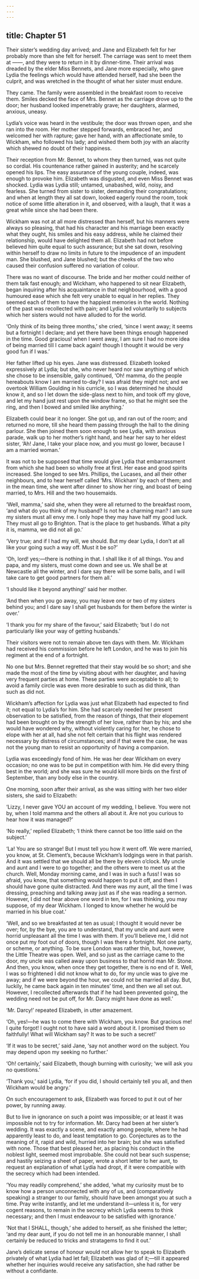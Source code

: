 ```yaml
---
---
---
```

title: Chapter 51
---

Their sister’s wedding day arrived; and Jane and Elizabeth felt for her probably more than she felt for herself. The carriage was sent to meet them at ——, and they were to return in it by dinner-time. Their arrival was dreaded by the elder Miss Bennets, and Jane more especially, who gave Lydia the feelings which would have attended herself, had she been the culprit, and was wretched in the thought of what her sister must endure.

They came. The family were assembled in the breakfast room to receive them. Smiles decked the face of Mrs. Bennet as the carriage drove up to the door; her husband looked impenetrably grave; her daughters, alarmed, anxious, uneasy.

Lydia’s voice was heard in the vestibule; the door was thrown open, and she ran into the room. Her mother stepped forwards, embraced her, and welcomed her with rapture; gave her hand, with an affectionate smile, to Wickham, who followed his lady; and wished them both joy with an alacrity which shewed no doubt of their happiness.

Their reception from Mr. Bennet, to whom they then turned, was not quite so cordial. His countenance rather gained in austerity; and he scarcely opened his lips. The easy assurance of the young couple, indeed, was enough to provoke him. Elizabeth was disgusted, and even Miss Bennet was shocked. Lydia was Lydia still; untamed, unabashed, wild, noisy, and fearless. She turned from sister to sister, demanding their congratulations; and when at length they all sat down, looked eagerly round the room, took notice of some little alteration in it, and observed, with a laugh, that it was a great while since she had been there.

Wickham was not at all more distressed than herself, but his manners were always so pleasing, that had his character and his marriage been exactly what they ought, his smiles and his easy address, while he claimed their relationship, would have delighted them all. Elizabeth had not before believed him quite equal to such assurance; but she sat down, resolving within herself to draw no limits in future to the impudence of an impudent man. She blushed, and Jane blushed; but the cheeks of the two who caused their confusion suffered no variation of colour.

There was no want of discourse. The bride and her mother could neither of them talk fast enough; and Wickham, who happened to sit near Elizabeth, began inquiring after his acquaintance in that neighbourhood, with a good humoured ease which she felt very unable to equal in her replies. They seemed each of them to have the happiest memories in the world. Nothing of the past was recollected with pain; and Lydia led voluntarily to subjects which her sisters would not have alluded to for the world.

‘Only think of its being three months,’ she cried, ‘since I went away; it seems but a fortnight I declare; and yet there have been things enough happened in the time. Good gracious! when I went away, I am sure I had no more idea of being married till I came back again! though I thought it would be very good fun if I was.’

Her father lifted up his eyes. Jane was distressed. Elizabeth looked expressively at Lydia; but she, who never heard nor saw anything of which she chose to be insensible, gaily continued, ‘Oh! mamma, do the people hereabouts know I am married to-day? I was afraid they might not; and we overtook William Goulding in his curricle, so I was determined he should know it, and so I let down the side-glass next to him, and took off my glove, and let my hand just rest upon the window frame, so that he might see the ring, and then I bowed and smiled like anything.’

Elizabeth could bear it no longer. She got up, and ran out of the room; and returned no more, till she heard them passing through the hall to the dining parlour. She then joined them soon enough to see Lydia, with anxious parade, walk up to her mother’s right hand, and hear her say to her eldest sister, ‘Ah! Jane, I take your place now, and you must go lower, because I am a married woman.’

It was not to be supposed that time would give Lydia that embarrassment from which she had been so wholly free at first. Her ease and good spirits increased. She longed to see Mrs. Phillips, the Lucases, and all their other neighbours, and to hear herself called ‘Mrs. Wickham’ by each of them; and in the mean time, she went after dinner to show her ring, and boast of being married, to Mrs. Hill and the two housemaids.

‘Well, mamma,’ said she, when they were all returned to the breakfast room, ‘and what do you think of my husband? Is not he a charming man? I am sure my sisters must all envy me. I only hope they may have half my good luck. They must all go to Brighton. That is the place to get husbands. What a pity it is, mamma, we did not all go.’

‘Very true; and if I had my will, we should. But my dear Lydia, I don’t at all like your going such a way off. Must it be so?’

‘Oh, lord! yes;—there is nothing in that. I shall like it of all things. You and papa, and my sisters, must come down and see us. We shall be at Newcastle all the winter, and I dare say there will be some balls, and I will take care to get good partners for them all.’

‘I should like it beyond anything!’ said her mother.

‘And then when you go away, you may leave one or two of my sisters behind you; and I dare say I shall get husbands for them before the winter is over.’

‘I thank you for my share of the favour,’ said Elizabeth; ‘but I do not particularly like your way of getting husbands.’

Their visitors were not to remain above ten days with them. Mr. Wickham had received his commission before he left London, and he was to join his regiment at the end of a fortnight.

No one but Mrs. Bennet regretted that their stay would be so short; and she made the most of the time by visiting about with her daughter, and having very frequent parties at home. These parties were acceptable to all; to avoid a family circle was even more desirable to such as did think, than such as did not.

Wickham’s affection for Lydia was just what Elizabeth had expected to find it; not equal to Lydia’s for him. She had scarcely needed her present observation to be satisfied, from the reason of things, that their elopement had been brought on by the strength of her love, rather than by his; and she would have wondered why, without violently caring for her, he chose to elope with her at all, had she not felt certain that his flight was rendered necessary by distress of circumstances; and if that were the case, he was not the young man to resist an opportunity of having a companion.

Lydia was exceedingly fond of him. He was her dear Wickham on every occasion; no one was to be put in competition with him. He did every thing best in the world; and she was sure he would kill more birds on the first of September, than any body else in the country.

One morning, soon after their arrival, as she was sitting with her two elder sisters, she said to Elizabeth:

‘Lizzy, I never gave YOU an account of my wedding, I believe. You were not by, when I told mamma and the others all about it. Are not you curious to hear how it was managed?’

‘No really,’ replied Elizabeth; ‘I think there cannot be too little said on the subject.’

‘La! You are so strange! But I must tell you how it went off. We were married, you know, at St. Clement’s, because Wickham’s lodgings were in that parish. And it was settled that we should all be there by eleven o’clock. My uncle and aunt and I were to go together; and the others were to meet us at the church. Well, Monday morning came, and I was in such a fuss! I was so afraid, you know, that something would happen to put it off, and then I should have gone quite distracted. And there was my aunt, all the time I was dressing, preaching and talking away just as if she was reading a sermon. However, I did not hear above one word in ten, for I was thinking, you may suppose, of my dear Wickham. I longed to know whether he would be married in his blue coat.’

‘Well, and so we breakfasted at ten as usual; I thought it would never be over; for, by the bye, you are to understand, that my uncle and aunt were horrid unpleasant all the time I was with them. If you’ll believe me, I did not once put my foot out of doors, though I was there a fortnight. Not one party, or scheme, or anything. To be sure London was rather thin, but, however, the Little Theatre was open. Well, and so just as the carriage came to the door, my uncle was called away upon business to that horrid man Mr. Stone. And then, you know, when once they get together, there is no end of it. Well, I was so frightened I did not know what to do, for my uncle was to give me away; and if we were beyond the hour, we could not be married all day. But, luckily, he came back again in ten minutes’ time, and then we all set out. However, I recollected afterwards that if he had been prevented going, the wedding need not be put off, for Mr. Darcy might have done as well.’

‘Mr. Darcy!’ repeated Elizabeth, in utter amazement.

‘Oh, yes!—he was to come there with Wickham, you know. But gracious me! I quite forgot! I ought not to have said a word about it. I promised them so faithfully! What will Wickham say? It was to be such a secret!’

‘If it was to be secret,’ said Jane, ‘say not another word on the subject. You may depend upon my seeking no further.’

‘Oh! certainly,’ said Elizabeth, though burning with curiosity; ‘we will ask you no questions.’

‘Thank you,’ said Lydia, ‘for if you did, I should certainly tell you all, and then Wickham would be angry.’

On such encouragement to ask, Elizabeth was forced to put it out of her power, by running away.

But to live in ignorance on such a point was impossible; or at least it was impossible not to try for information. Mr. Darcy had been at her sister’s wedding. It was exactly a scene, and exactly among people, where he had apparently least to do, and least temptation to go. Conjectures as to the meaning of it, rapid and wild, hurried into her brain; but she was satisfied with none. Those that best pleased her, as placing his conduct in the noblest light, seemed most improbable. She could not bear such suspense; and hastily seizing a sheet of paper, wrote a short letter to her aunt, to request an explanation of what Lydia had dropt, if it were compatible with the secrecy which had been intended.

‘You may readily comprehend,’ she added, ‘what my curiosity must be to know how a person unconnected with any of us, and (comparatively speaking) a stranger to our family, should have been amongst you at such a time. Pray write instantly, and let me understand it—unless it is, for very cogent reasons, to remain in the secrecy which Lydia seems to think necessary; and then I must endeavour to be satisfied with ignorance.’

‘Not that I SHALL, though,’ she added to herself, as she finished the letter; ‘and my dear aunt, if you do not tell me in an honourable manner, I shall certainly be reduced to tricks and stratagems to find it out.’

Jane’s delicate sense of honour would not allow her to speak to Elizabeth privately of what Lydia had let fall; Elizabeth was glad of it;—till it appeared whether her inquiries would receive any satisfaction, she had rather be without a confidante.